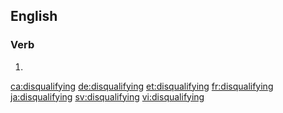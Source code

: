 ==English==

===Verb===
{{head|en|present participle}}

# {{present participle of|disqualify|lang=en}}

[[ca:disqualifying]]
[[de:disqualifying]]
[[et:disqualifying]]
[[fr:disqualifying]]
[[ja:disqualifying]]
[[sv:disqualifying]]
[[vi:disqualifying]]